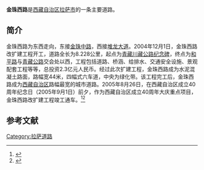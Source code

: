 '''金珠西路'''是[[西藏自治区|西藏自治区]][[拉萨市|拉萨市]]的一条主要道路。

==简介==
金珠西路为东西走向，东接[[金珠中路|金珠中路]]，西接[[堆龙大道|堆龙大道]]。2004年12月1日，金珠西路改扩建工程开工，道路全长为8.228公里，起点为[[青藏川藏公路纪念碑|青藏川藏公路纪念碑]]，终点为[[和平路_(拉萨)|和平路]]与[[青藏公路|青藏公路]]交会处以西，工程包括道路、桥涵、给排水、交通安全设施、景观配套工程等等，总投资2.3亿元人民币。经过此次扩建工程，金珠西路成为水泥混凝土路面，路幅宽44米，四幅式六车道，中央为绿化带。该工程完工后，金珠西路成为[[西藏自治区|西藏自治区]]路幅最宽的城市道路。2005年8月26日，在西藏自治区成立40周年纪念日（2005年9月1日）前夕，作为西藏自治区成立40周年大庆重点项目，金珠西路改扩建工程竣工通车。<ref>{{Cite web |url=http://gb.cri.cn/3821/2005/08/26/1566@675486.htm |title=西藏拉萨金珠西路改扩建工程今日竣工，国际在线，2005-08-26 |accessdate=2014-05-19 |archive-date=2014-05-19 |archive-url=https://web.archive.org/web/20140519063530/http://gb.cri.cn/3821/2005/08/26/1566@675486.htm |dead-url=no }}</ref><ref>{{Cite web |url=http://news.xinhuanet.com/newscenter/2005-08/26/content_3407837.htm |title=西藏40年大庆重点项目拉萨金珠西路工程通车，新华网，2005-08-26 |access-date=2014-05-19 |archive-date=2011-09-19 |archive-url=https://web.archive.org/web/20110919170819/http://news.xinhuanet.com/newscenter/2005-08/26/content_3407837.htm |dead-url=no }}</ref>

==参考文献==
{{reflist}}

{{拉萨地标}}
[[Category:拉萨道路|Category:拉萨道路]]
